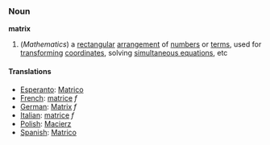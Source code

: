 ===Noun===
'''matrix'''

#(''Mathematics'') a [[rectangular]] [[arrangement]] of [[number]]s or [[term]]s, used for [[transform]]ing [[coordinate]]s, solving [[simultaneous equations]], etc

====Translations====

*[[Esperanto]]: [[Matrico]]
*[[French]]: [[matrice]] ''f''
*[[German]]: [[Matrix]] ''f''
*[[Italian]]: [[matrice]] ''f''
*[[Polish]]: [[Macierz]]
*[[Spanish]]: [[Matrico]]